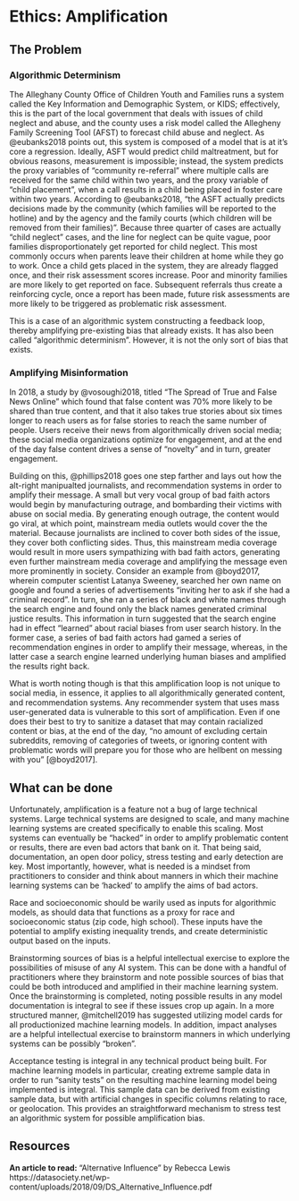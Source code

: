 # Ethics: Amplification

## The Problem

### Algorithmic Determinism

The Alleghany County Office of Children Youth and Families runs a system called the Key Information and Demographic System, or KIDS; effectively, this is the part of the local government that deals with issues of child neglect and abuse, and the county uses a risk model called the Allegheny Family Screening Tool (AFST) to forecast child abuse and neglect. As @eubanks2018 points out, this system is composed of a model that is at it's core a regression. Ideally, ASFT would predict child maltreatment, but for obvious reasons, measurement is impossible; instead, the system predicts the proxy variables of "community re-referral" where multiple calls are received for the same child within two years, and the proxy variable of "child placement", when a call results in a child being placed in foster care within two years. According to @eubanks2018, "the ASFT actually predicts decisions made by the community (which families will be reported to the hotline) and by the agency and the family courts (which children will be removed from their families)". Because three quarter of cases are actually "child neglect" cases, and the line for neglect can be quite vague, poor families disproportionately get reported for child neglect. This most commonly occurs when parents leave their children at home while they go to work. Once a child gets placed in the system, they are already flagged once, and their risk assessment scores increase. Poor and minority families are more likely to get reported on face. Subsequent referrals thus create a reinforcing cycle, once a report has been made, future risk assessments are more likely to be triggered as problematic risk assessment. 

This is a case of an algorithmic system constructing a feedback loop, thereby amplifying pre-existing bias that already exists. It has also been called "algorithmic determinism". However, it is not the only sort of bias that exists. 

### Amplifying Misinformation

In 2018, a study by @vosoughi2018, titled "The Spread of True and False News Online" which found that false content was 70\% more likely to be shared than true content, and that it also takes true stories about six times longer to reach users as for false stories to reach the same number of people. Users receive their news from algorithmically driven social media; these social media organizations optimize for engagement, and at the end of the day false content drives a sense of "novelty" and in turn, greater engagement. 

Building on this, @phillips2018 goes one step farther and lays out how the alt-right manipualted journalists, and recommendation systems in order to amplify their message. A small but very vocal group of bad faith actors  would begin by manufacturing outrage, and bombarding their victims with abuse on social media. By generating enough outrage, the content would go viral, at which point, mainstream media outlets would cover the the material. Because journalists are inclined to cover both sides of the issue, they cover both conflicting sides. Thus, this mainstream media coverage would result in more users sympathizing with bad faith actors, generating even further mainstream media coverage and amplifying the message even more prominently in society. Consider an example from @boyd2017, wherein computer scientist Latanya Sweeney, searched her own name on google and found a series of advertisements "inviting her to ask if she had a criminal record". In turn, she ran a series of black and white names through the search engine and found only the black names generated criminal justice results. This information in turn suggested that the search engine had in effect "learned" about racial biases from user search history. In the former case, a series of bad faith actors had gamed a series of recommendation engines in order to amplify their message, whereas, in the latter case a search engine learned underlying human biases and amplified the results right back.

What is worth noting though is that this amplification loop is not unique to social media, in essence, it applies to all algorithmically generated content, and recommendation systems. Any recommender system that uses mass user-generated data is vulnerable to this sort of amplification. Even if one does their best to try to sanitize a dataset that may contain racialized content or bias, at the end of the day, "no amount of excluding certain subreddits, removing of categories of tweets, or ignoring content with problematic words will prepare you for those who are hellbent on messing with you" [@boyd2017]. 


## What can be done

Unfortunately, amplification is a feature not a bug of large technical systems. Large technical systems are designed to scale, and many machine learning systems are created specifically to enable this scaling. Most systems can eventually be "hacked" in order to amplify problematic content or results, there are even bad actors that bank on it. That being said, documentation, an open door policy, stress testing and early detection are key. Most importantly, however, what is needed is a mindset from practitioners to consider and think about manners in which their machine learning systems can be 'hacked' to amplify the aims of bad actors.

Race and socioeconomic should be warily used as inputs for algorithmic models, as should data that functions as a proxy for race and socioeconomic status (zip code, high school). These inputs have the potential to amplify existing inequality trends, and create deterministic output based on the inputs. 

Brainstorming sources of bias is a helpful intellectual exercise to explore the possibilities of misuse of any AI system. This can be done with a handful of practitioners where they brainstorm and note possible sources of bias that could be both introduced and amplified in their machine learning system. Once the brainstorming is completed, noting possible results in any model documentation is integral to see if these issues crop up again. In a more structured manner,  @mitchell2019 has suggested utilizing model cards for all productionized machine learning models. In addition, impact analyses are a helpful intellectual exercise to brainstorm manners in which underlying systems can be possibly "broken".

Acceptance testing is integral in any technical product being built. For machine learning models in particular, creating extreme sample data in order to run "sanity tests" on the resulting machine learning model being implemented is integral. This sample data can be derived from existing sample data, but with artificial changes in specific columns relating to race, or geolocation. This provides an straightforward mechanism to stress test an algorithmic system for possible amplification bias. 

## Resources

**An article to read: ** "Alternative Influence" by Rebecca Lewis https://datasociety.net/wp-content/uploads/2018/09/DS_Alternative_Influence.pdf  
